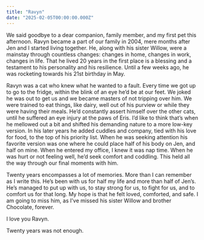 ```yaml
---
title: "Ravyn"
date: "2025-02-05T00:00:00.000Z"
---
```

We said goodbye to a dear companion, family member, and my first pet this afternoon. Ravyn became a part of our family in 2004, mere months after Jen and I started living together. He, along with his sister Willow, were a mainstay through countless changes: changes in home, changes in work, changes in life. That he lived 20 years in the first place is a blessing and a testament to his personality and his resilience. Until a few weeks ago, he was rocketing towards his 21st birthday in May.

Ravyn was a cat who knew what he wanted to a fault. Every time we got up to go to the fridge, within the blink of an eye he’d be at our feet. We joked he was out to get us and we became masters of not tripping over him. We were trained to eat things, like dairy, well out of his purview or while they were having their meals. He’d constantly assert himself over the other cats, until he suffered an eye injury at the paws of Eris. I’d like to think that’s when he mellowed out a bit and shifted his demanding nature to a more low-key version. In his later years he added cuddles and company, tied with his love for food, to the top of his priority list. When he was seeking attention his favorite version was one where he could place half of his body on Jen, and half on mine. When he entered my office, I knew it was nap time. When he was hurt or not feeling well, he’d seek comfort and coddling. This held all the way through our final moments with him.

Twenty years encompasses a lot of memories. More than I can remember as I write this. He’s been with us for half my life and more than half of Jen’s. He’s managed to put up with us, to stay strong for us, to fight for us, and to comfort us for that long. My hope is that he felt loved, comforted, and safe. I am going to miss him, as I’ve missed his sister Willow and brother Chocolate, forever.

I love you Ravyn.

Twenty years was not enough.
